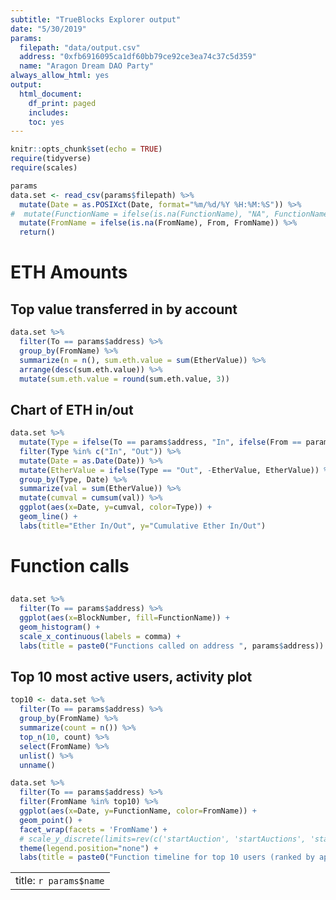 ```yaml
---
subtitle: "TrueBlocks Explorer output"
date: "5/30/2019"
params:
  filepath: "data/output.csv"
  address: "0xfb6916095ca1df60bb79ce92ce3ea74c37c5d359"
  name: "Aragon Dream DAO Party"
always_allow_html: yes
output:
  html_document:
    df_print: paged
    includes:
    toc: yes
---
```


```r
knitr::opts_chunk$set(echo = TRUE)
require(tidyverse)
require(scales)
```

```r
params
data.set <- read_csv(params$filepath) %>%
  mutate(Date = as.POSIXct(Date, format="%m/%d/%Y %H:%M:%S")) %>%
#  mutate(FunctionName = ifelse(is.na(FunctionName), "NA", FunctionName)) %>%
  mutate(FromName = ifelse(is.na(FromName), From, FromName)) %>%
  return()
```


# ETH Amounts

## Top value transferred in by account

```r
data.set %>%
  filter(To == params$address) %>%
  group_by(FromName) %>%
  summarize(n = n(), sum.eth.value = sum(EtherValue)) %>%
  arrange(desc(sum.eth.value)) %>%
  mutate(sum.eth.value = round(sum.eth.value, 3))
```

## Chart of ETH in/out

```r
data.set %>%
  mutate(Type = ifelse(To == params$address, "In", ifelse(From == params$address, "From", "Other"))) %>%
  filter(Type %in% c("In", "Out")) %>%
  mutate(Date = as.Date(Date)) %>%
  mutate(EtherValue = ifelse(Type == "Out", -EtherValue, EtherValue)) %>%
  group_by(Type, Date) %>%
  summarize(val = sum(EtherValue)) %>%
  mutate(cumval = cumsum(val)) %>%
  ggplot(aes(x=Date, y=cumval, color=Type)) +
  geom_line() +
  labs(title="Ether In/Out", y="Cumulative Ether In/Out")
```


# Function calls

## 

```r
data.set %>%
  filter(To == params$address) %>%
  ggplot(aes(x=BlockNumber, fill=FunctionName)) +
  geom_histogram() +
  scale_x_continuous(labels = comma) +
  labs(title = paste0("Functions called on address ", params$address))
```


## Top 10 most active users, activity plot

```r
top10 <- data.set %>%
  filter(To == params$address) %>%
  group_by(FromName) %>%
  summarize(count = n()) %>%
  top_n(10, count) %>%
  select(FromName) %>%
  unlist() %>%
  unname()
```

```r
data.set %>%
  filter(To == params$address) %>%
  filter(FromName %in% top10) %>%
  ggplot(aes(x=Date, y=FunctionName, color=FromName)) +
  geom_point() +
  facet_wrap(facets = 'FromName') +
  # scale_y_discrete(limits=rev(c('startAuction', 'startAuctions', 'startAuctionsAndBid', 'newBid', 'unsealBid', 'finalizeAuction', 'transfer', 'invalidateName'))) +
  theme(legend.position="none") +
  labs(title = paste0("Function timeline for top 10 users (ranked by appearance count)"))


```

---
title: `r params$name`
---
